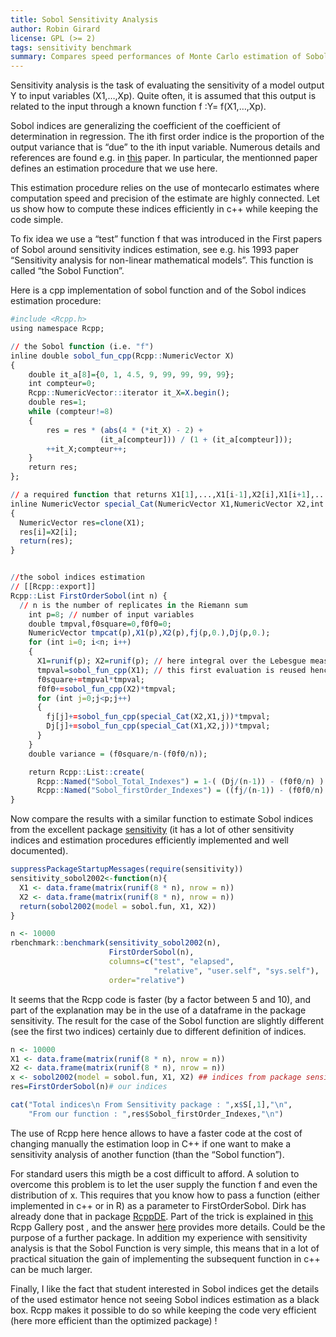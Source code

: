 ```yaml
---
title: Sobol Sensitivity Analysis
author: Robin Girard
license: GPL (>= 2)
tags: sensitivity benchmark
summary: Compares speed performances of Monte Carlo estimation of Sobol indices with Rcpp and sensitivity package
---
```


Sensitivity analysis is the task of evaluating the sensitivity of a model output Y to input variables  (X1,...,Xp). Quite often, it is assumed that this output is related to the input through a known function f :Y= f(X1,...,Xp). 

Sobol indices are generalizing the coefficient of the coefficient of  determination in regression. The ith first order indice is the proportion of the output variance that is "due" to the ith input variable. Numerous details and references are found e.g. in [this](http://www.sciencedirect.com/science/article/pii/S0378475400002706) paper. In particular, the mentionned paper defines an estimation procedure that we use here.

This estimation procedure relies on the use of montecarlo estimates where computation speed and precision of the estimate are highly connected.  Let us show how to compute these indices efficiently in c++ while keeping the code simple.  

To fix idea we use a "test" function f that was introduced in the First papers of Sobol around sensitivity indices estimation, see e.g. his 1993 paper "Sensitivity analysis for non-linear mathematical models". This function is called "the Sobol Function". 

Here is a cpp implementation of sobol function and of the Sobol indices estimation procedure:


```r
#include <Rcpp.h>
using namespace Rcpp;

// the Sobol function (i.e. "f")
inline double sobol_fun_cpp(Rcpp::NumericVector X) 
{
    double it_a[8]={0, 1, 4.5, 9, 99, 99, 99, 99};
    int compteur=0;
    Rcpp::NumericVector::iterator it_X=X.begin();
    double res=1;
    while (compteur!=8)
    {
        res = res * (abs(4 * (*it_X) - 2) + 
                    (it_a[compteur])) / (1 + (it_a[compteur]));
        ++it_X;compteur++;
    }
    return res;
};

// a required function that returns X1[1],...,X1[i-1],X2[i],X1[i+1],...X[p]
inline NumericVector special_Cat(NumericVector X1,NumericVector X2,int i)
{ 
  NumericVector res=clone(X1);
  res[i]=X2[i];
  return(res);
}


//the sobol indices estimation 
// [[Rcpp::export]]
Rcpp::List FirstOrderSobol(int n) {
  // n is the number of replicates in the Riemann sum
    int p=8; // number of input variables 
    double tmpval,f0square=0,f0f0=0;
    NumericVector tmpcat(p),X1(p),X2(p),fj(p,0.),Dj(p,0.);
    for (int i=0; i<n; i++)
    {
      X1=runif(p); X2=runif(p); // here integral over the Lebesgue measure
      tmpval=sobol_fun_cpp(X1); // this first evaluation is reused hence stored
      f0square+=tmpval*tmpval;
      f0f0+=sobol_fun_cpp(X2)*tmpval;
      for (int j=0;j<p;j++)
      {    
        fj[j]+=sobol_fun_cpp(special_Cat(X2,X1,j))*tmpval; 
        Dj[j]+=sobol_fun_cpp(special_Cat(X1,X2,j))*tmpval; 
      }
    }
    double variance = (f0square/n-(f0f0/n));

    return Rcpp::List::create(
      Rcpp::Named("Sobol_Total_Indexes") = 1-( (Dj/(n-1)) - (f0f0/n) ) / variance,
      Rcpp::Named("Sobol_firstOrder_Indexes") = ((fj/(n-1)) - (f0f0/n) )/variance);
}
```


Now compare the results with a similar function to estimate Sobol indices from the excellent package [sensitivity](http://cran.r-project.org/web/packages/sensitivity/index.html) (it has a lot of other sensitivity indices and estimation procedures efficiently implemented and well documented).

```r
suppressPackageStartupMessages(require(sensitivity))
sensitivity_sobol2002<-function(n){
  X1 <- data.frame(matrix(runif(8 * n), nrow = n))
  X2 <- data.frame(matrix(runif(8 * n), nrow = n))
  return(sobol2002(model = sobol.fun, X1, X2))
}

n <- 10000
rbenchmark::benchmark(sensitivity_sobol2002(n),
                      FirstOrderSobol(n),
                      columns=c("test", "elapsed",
                                "relative", "user.self", "sys.self"),
                      order="relative")
```

It seems that the Rcpp code is faster (by a factor between 5 and 10), and part of the explanation may be in the use of a dataframe in the package sensitivity. 
The result for the case of the Sobol function are slightly different (see the first two indices) certainly due to different definition of indices. 

```r
n <- 10000
X1 <- data.frame(matrix(runif(8 * n), nrow = n))
X2 <- data.frame(matrix(runif(8 * n), nrow = n))
x <- sobol2002(model = sobol.fun, X1, X2) ## indices from package sensitivity
res=FirstOrderSobol(n)# our indices
```

```r
cat("Total indices\n From Sensitivity package : ",x$S[,1],"\n", 
    "From our function : ",res$Sobol_firstOrder_Indexes,"\n")
```

The use of Rcpp here hence allows to have a faster code at the cost of changing manually the estimation loop in C++ if one want to make a sensitivity analysis of another function (than the "Sobol function"). 

For standard users this migth be a cost difficult to afford. A solution to overcome this problem is to let the user supply the function f and even the distribution of x. This requires that you know how to pass a function (either implemented in c++ or in R) as a parameter to FirstOrderSobol. Dirk has already done that in package [RcppDE](http://cran.r-project.org/web/packages/RcppDE/index.html). Part of the trick is explained in [this](http://gallery.rcpp.org/articles/passing-cpp-function-pointers/) Rcpp Gallery post , and the  answer 
[here](https://stat.ethz.ch/pipermail/r-devel/2011-September/062052.html) provides more details. Could be the purpose of a further package. In addition my experience with sensitivity analysis is that the Sobol Function is very simple, this means that in a lot of practical situation the gain of implementing the subsequent function in c++ can be much larger. 

Finally, I like the fact that student interested in Sobol indices get the details of the used estimator hence not seeing Sobol indices estimation as a black box. Rcpp makes it possible to do so while keeping the code very efficient (here more efficient than the optimized package) ! 

